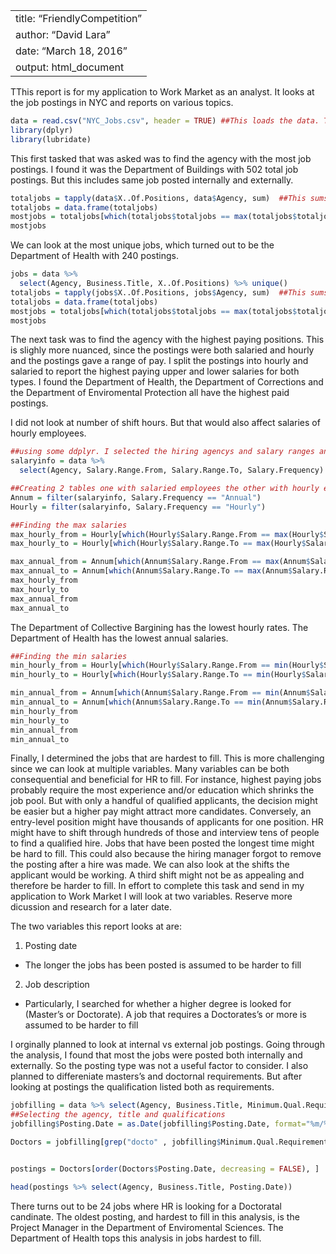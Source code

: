 ---
title: "FriendlyCompetition"
author: "David Lara"
date: "March 18, 2016"
output: html_document
--
TThis report is for my application to Work Market as an analyst.  It looks at the job postings in NYC and reports on various topics.
```r
data = read.csv("NYC_Jobs.csv", header = TRUE) ##This loads the data. There is a header and there are quotations in some of the lines
library(dplyr)
library(lubridate)
```
This first tasked that was asked was to find the agency with the most job postings. I found it was the Department of Buildings with 502 total job postings. But this includes same job posted internally and externally.

``` r
totaljobs = tapply(data$X..Of.Positions, data$Agency, sum)  ##This sums the number of job openings for each agency.
totaljobs = data.frame(totaljobs)
mostjobs = totaljobs[which(totaljobs$totaljobs == max(totaljobs$totaljobs)), ] ##Finds the agency with the most jobs 
mostjobs

```
We can look at the most unique jobs, which turned out to be the Department of Health with 240 postings.

```r
jobs = data %>% 
  select(Agency, Business.Title, X..Of.Positions) %>% unique()
totaljobs = tapply(jobs$X..Of.Positions, jobs$Agency, sum)  ##This sums the number of job openings for each agency.
totaljobs = data.frame(totaljobs)
mostjobs = totaljobs[which(totaljobs$totaljobs == max(totaljobs$totaljobs)), ] ##Finds the agency with the most jobs 
mostjobs

```

The next task was to find the agency with the highest paying positions. This is slighly more nuanced, since the postings were both salaried and hourly and the postings gave a range of pay. I split the postings into hourly and salaried to report the highest paying upper and lower salaries for both types. I found the Department of Health, the Department of Corrections and the Department of Enviromental Protection all have the highest paid postings. 

I did not look at number of shift hours. But that would also affect salaries of hourly employees.
``` r
##using some ddplyr. I selected the hiring agencys and salary ranges and employment type. Since most postings are repeated for internal and external, unique() removes any duplicative postings
salaryinfo = data %>% 
  select(Agency, Salary.Range.From, Salary.Range.To, Salary.Frequency) %>% unique()

##Creating 2 tables one with salaried employees the other with hourly employees.
Annum = filter(salaryinfo, Salary.Frequency == "Annual")
Hourly = filter(salaryinfo, Salary.Frequency == "Hourly")

##Finding the max salaries
max_hourly_from = Hourly[which(Hourly$Salary.Range.From == max(Hourly$Salary.Range.From)), ]
max_hourly_to = Hourly[which(Hourly$Salary.Range.To == max(Hourly$Salary.Range.To)), ]

max_annual_from = Annum[which(Annum$Salary.Range.From == max(Annum$Salary.Range.From)), ]
max_annual_to = Annum[which(Annum$Salary.Range.To == max(Annum$Salary.Range.To)), ]
max_hourly_from
max_hourly_to
max_annual_from
max_annual_to

```

The Department of Collective Bargining has the lowest hourly rates. The Department of Health has the lowest annual salaries. 

```r
##Finding the min salaries
min_hourly_from = Hourly[which(Hourly$Salary.Range.From == min(Hourly$Salary.Range.From)), ]
min_hourly_to = Hourly[which(Hourly$Salary.Range.To == min(Hourly$Salary.Range.To)), ]

min_annual_from = Annum[which(Annum$Salary.Range.From == min(Annum$Salary.Range.From)), ]
min_annual_to = Annum[which(Annum$Salary.Range.To == min(Annum$Salary.Range.To)), ]
min_hourly_from
min_hourly_to
min_annual_from
min_annual_to

```
Finally, I determined the jobs that are hardest to fill. This is more challenging since we can look at multiple variables. Many variables can be both consequential and beneficial for HR to fill. For instance, highest paying jobs probably require the most experience and/or education which shrinks the job pool. But with only a handful of qualified applicants, the decision might be easier but a higher pay might attract more candidates. Conversely, an entry-level position might have thousands of applicants for one position. HR might have to shift through hundreds of those and interview tens of people to find a qualified hire. Jobs that have been posted the longest time might be hard to fill. This could also because the hiring manager forgot to remove the posting after a hire was made. We can also look at the shifts the applicant would be working. A third shift might not be as appealing and therefore be harder to fill.  In effort to complete this task and send in my application to Work Market I will look at two variables. Reserve more dicussion and research for a later date.

The two variables this report looks at are: 

1. Posting date
  + The longer the jobs has been posted is assumed to be harder to fill

2. Job description 
  + Particularly, I searched for whether a higher degree is looked for (Master's or Doctorate). A job that requires a Doctorates's or more is assumed to be harder to fill

I orginally planned to look at internal vs external job postings. Going through the analysis, I found that most the jobs were posted both internally and externally. So the posting type was not a useful factor to consider. I also planned to differeniate masters's and doctornal requirements. But after looking at postings the qualification listed both as requirements. 

```r
jobfilling = data %>% select(Agency, Business.Title, Minimum.Qual.Requirements, Posting.Date) %>% unique()
##Selecting the agency, title and qualifications
jobfilling$Posting.Date = as.Date(jobfilling$Posting.Date, format="%m/%d/%Y") ##Converting to POSIXT time 

Doctors = jobfilling[grep("docto" , jobfilling$Minimum.Qual.Requirements, ignore.case = TRUE), ] ##There are no postings that list a 'Ph.D' or 'phd'. So only docto* is searched for


postings = Doctors[order(Doctors$Posting.Date, decreasing = FALSE), ]

head(postings %>% select(Agency, Business.Title, Posting.Date))
```
There turns out to be 24 jobs where HR is looking for a Doctoratal candinate. The oldest posting, and hardest to fill in this analysis, is the Project Manager in the Department of Enviromental Sciences. The Department of Health tops this analysis in jobs hardest to fill. 



